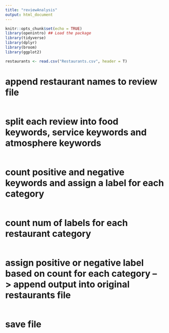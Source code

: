 ```yaml
---
title: "reviewAnalysis"
output: html_document
---
```


```r
knitr::opts_chunk$set(echo = TRUE)
library(openintro) ## Load the package
library(tidyverse)
library(dplyr)
library(broom)
library(ggplot2)

restaurants <- read.csv("Restaurants.csv", header = T)

```

# append restaurant names to review file
```r



```


# split each review into food keywords, service keywords and atmosphere keywords
```r



```

# count positive and negative keywords and assign a label for each category
```r


```


# count num of labels for each restaurant category
```r


```


# assign positive or negative label based on count for each category --> append output into original restaurants file 
```r


```

# save file 